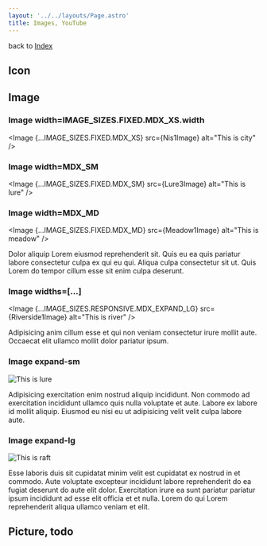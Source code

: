 ```yaml
---
layout: '../../layouts/Page.astro'
title: Images, YouTube
---
```





back to [Index](/design)

## Icon

<div class="flex gap-4">
  <Icon name="fish" class="h-24 w-24 text-primary" />
  <Icon name="github" class="h-24 w-24 text-secondary" />
  <Icon name="rabbit-variant-outline" class="h-24 w-24 text-accent" />
</div>

## Image

### Image width=IMAGE_SIZES.FIXED.MDX_XS.width

<Image {...IMAGE_SIZES.FIXED.MDX_XS} src={Nis1Image} alt="This is city" />

### Image width=MDX_SM

<Image {...IMAGE_SIZES.FIXED.MDX_SM} src={Lure3Image} alt="This is lure" />

### Image width=MDX_MD

<Image {...IMAGE_SIZES.FIXED.MDX_MD} src={Meadow1Image} alt="This is meadow" />

Dolor aliquip Lorem eiusmod reprehenderit sit. Quis eu ea quis pariatur labore consectetur culpa ex
qui eu qui. Aliqua culpa consectetur sit ut. Quis Lorem do tempor cillum esse sit enim culpa
deserunt.

### Image widths=[...]

<Image
  {...IMAGE_SIZES.RESPONSIVE.MDX_EXPAND_LG}
  src={Riverside1Image}
  alt="This is river"
/>

Adipisicing anim cillum esse et qui non veniam consectetur irure mollit aute. Occaecat elit ullamco mollit dolor pariatur ipsum.

### Image expand-sm

<div class="expand-sm">
  <Image
    {...IMAGE_SIZES.RESPONSIVE.MDX_EXPAND_LG}
    src={Lure2Image}
    alt="This is lure"
  />
</div>

Adipisicing exercitation enim nostrud aliquip incididunt. Non commodo ad exercitation incididunt ullamco quis nulla voluptate et aute. Labore ex labore id mollit aliquip. Eiusmod eu nisi eu ut adipisicing velit velit culpa labore aute.

### Image expand-lg

<div class="expand-lg">
  <Image
    {...IMAGE_SIZES.RESPONSIVE.MDX_EXPAND_LG}
    src={Raft1Image}
    alt="This is raft"
  />
</div>

Esse laboris duis sit cupidatat minim velit est cupidatat ex nostrud in et commodo. Aute voluptate excepteur incididunt labore reprehenderit do ea fugiat deserunt do aute elit dolor. Exercitation irure ea sunt pariatur pariatur ipsum incididunt ad esse elit officia et et nulla. Lorem do qui Lorem reprehenderit aliqua ullamco veniam et elit.

## Picture, todo
